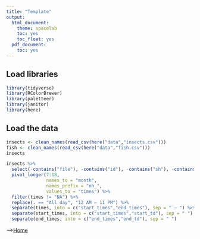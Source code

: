 ```yaml
---
title: "Template"
output:
  html_document:
    theme: spacelab
    toc: yes
    toc_float: yes
  pdf_document:
    toc: yes
---
```


## Load libraries
```r
library(tidyverse)
library(RColorBrewer)
library(paletteer)
library(janitor)
library(here)
```

## Load the data
```r
insects <- clean_names(read_csv(here("data","insects.csv")))
fish <- clean_names(read_csv(here("data","fish.csv")))
insects
```

```r
insects %>% 
  select(-contains("file"), -contains("id"), -contains("sh"), -contains("color"), -"number") %>% 
  pivot_longer(7:18,
               names_to = "month",
               names_prefix = "nh_",
               values_to = "times") %>% 
  filter(times != "NA") %>% 
  replace(. == "All day", "12 AM – 11 PM") %>% 
  separate(times, into = c("start_times","end_times"), sep = " – ") %>% 
  separate(start_times, into = c("start_times","start_td"), sep = " ") %>% 
  separate(end_times, into = c("end_times","end_td"), sep = " ")
```



-->[Home](https://jmledford3115.github.io/datascibiol/)